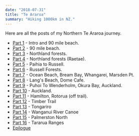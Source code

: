 ```yaml
---
date: "2018-07-31"
title: "Te Araroa"
summary: "Hiking 1000km in NZ."
---
```


Here are all the posts of my Northern Te Araroa journey.

- [Part 1](./araroa/1/) - Intro and 90 mile beach.
- [Part 2](./araroa/2/) - 90 mile beach.
- [Part 3](./araroa/3/) - Northland forests.
- [Part 4](./araroa/4/) - Northland forests (Raetae).
- [Part 5](./araroa/5/) - Paihia to Russell.
- [Part 6](./araroa/6/) - Russell Forests.
- [Part 7](./araroa/7/) - Ocean Beach, Bream Bay, Whangarei, Marsden Pt.
- [Part 8](./araroa/8/) - Lang's Beach, Dome Cafe.
- [Part 9](./araroa/9/) - Puhoi To Wenderholm, Okura Bay, Auckland.
- [Part 10](./araroa/10/) - Auckland.
- [Part 11](./araroa/11/) - Hamilton, Rotorua (off trail).
- [Part 12](./araroa/12/) - Timber Trail
- [Part 13](./araroa/13/) - Tongariro
- [Part 14](./araroa/14/) - Wanganui River Canoe
- [Part 15](./araroa/15/) - Palmerston North
- [Part 16](./araroa/16/) - Tararua Ranges
- [Epilogue](./araroa/17/)
